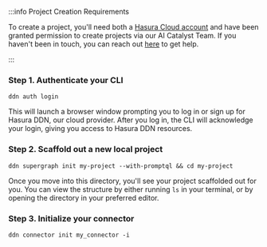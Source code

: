 :::info Project Creation Requirements

To create a project, you'll need both a [Hasura Cloud account](https://cloud.hasura.io/signup) and have been granted
permission to create projects via our AI Catalyst Team. If you haven't been in touch, you can reach out
[here](https://promptql.io/book-demo) to get help.

:::

### Step 1. Authenticate your CLI

```ddn title="Before you can create a new PromptQL project, you need to authenticate your CLI:"
ddn auth login
```

This will launch a browser window prompting you to log in or sign up for Hasura DDN, our cloud provider. After you log
in, the CLI will acknowledge your login, giving you access to Hasura DDN resources.

### Step 2. Scaffold out a new local project

```ddn title="Next, create a new local project:"
ddn supergraph init my-project --with-promptql && cd my-project
```

Once you move into this directory, you'll see your project scaffolded out for you. You can view the structure by either
running `ls` in your terminal, or by opening the directory in your preferred editor.

### Step 3. Initialize your connector

```ddn title="In your project directory, run:"
ddn connector init my_connector -i
```
